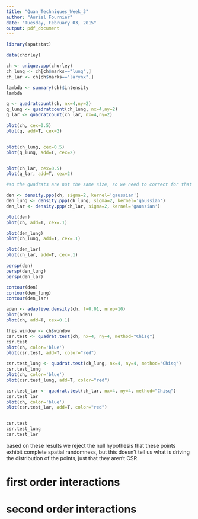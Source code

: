 ```yaml
---
title: "Quan_Techniques_Week_3"
author: "Auriel Fournier"
date: "Tuesday, February 03, 2015"
output: pdf_document
---
```


```r
library(spatstat)

data(chorley)

ch <- unique.ppp(chorley)
ch_lung <- ch[ch$marks=="lung",]
ch_lar <- ch[ch$marks=="larynx",]

lambda <- summary(ch)$intensity
lambda

q <- quadratcount(ch, nx=4,ny=2)
q_lung <- quadratcount(ch_lung, nx=4,ny=2)
q_lar <- quadratcount(ch_lar, nx=4,ny=2)

plot(ch, cex=0.5)
plot(q, add=T, cex=2)


plot(ch_lung, cex=0.5)
plot(q_lung, add=T, cex=2)


plot(ch_lar, cex=0.5)
plot(q_lar, add=T, cex=2)

#so the quadrats are not the same size, so we need to correct for that

den <- density.ppp(ch, sigma=2, kernel='gaussian')
den_lung <- density.ppp(ch_lung, sigma=2, kernel='gaussian')
den_lar <- density.ppp(ch_lar, sigma=2, kernel='gaussian')

plot(den)
plot(ch, add=T, cex=.1)

plot(den_lung)
plot(ch_lung, add=T, cex=.1)

plot(den_lar)
plot(ch_lar, add=T, cex=.1)

persp(den)
persp(den_lung)
persp(den_lar)

contour(den)
contour(den_lung)
contour(den_lar)

aden <- adaptive.density(ch, f=0.01, nrep=10)
plot(aden)
plot(ch, add=T, cex=0.1)

this.window <- ch$window
csr.test <- quadrat.test(ch, nx=4, ny=4, method="Chisq")
csr.test
plot(ch, color='blue')
plot(csr.test, add=T, color="red")

csr.test_lung <- quadrat.test(ch_lung, nx=4, ny=4, method="Chisq")
csr.test_lung
plot(ch, color='blue')
plot(csr.test_lung, add=T, color="red")

csr.test_lar <- quadrat.test(ch_lar, nx=4, ny=4, method="Chisq")
csr.test_lar
plot(ch, color='blue')
plot(csr.test_lar, add=T, color="red")


csr.test
csr.test_lung
csr.test_lar

```

based on these results we reject the null hypothesis that these points exhibit complete spatial randomness, but 
this doesn't tell us what is driving the distribution of the points, just that they aren't CSR. 

# first order interactions




# second order interactions
